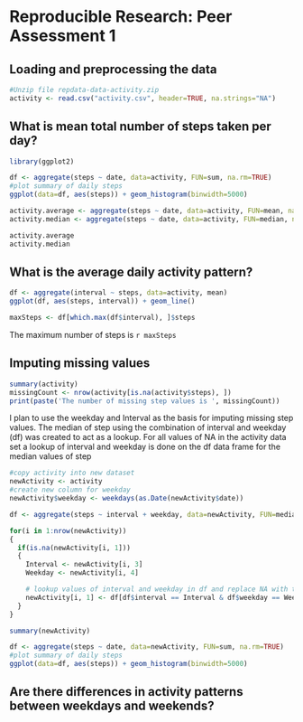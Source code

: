 # Reproducible Research: Peer Assessment 1

## Loading and preprocessing the data
```r
#Unzip file repdata-data-activity.zip
activity <- read.csv("activity.csv", header=TRUE, na.strings="NA")

```

## What is mean total number of steps taken per day?
```r
library(ggplot2)

df <- aggregate(steps ~ date, data=activity, FUN=sum, na.rm=TRUE)
#plot summary of daily steps
ggplot(data=df, aes(steps)) + geom_histogram(binwidth=5000)

activity.average <- aggregate(steps ~ date, data=activity, FUN=mean, na.rm=TRUE)
activity.median <- aggregate(steps ~ date, data=activity, FUN=median, na.rm=TRUE)

activity.average
activity.median
```


## What is the average daily activity pattern?
```r
df <- aggregate(interval ~ steps, data=activity, mean)
ggplot(df, aes(steps, interval)) + geom_line()

maxSteps <- df[which.max(df$interval), ]$steps
```
The maximum number of steps is `r maxSteps`


## Imputing missing values
```r
summary(activity)
missingCount <- nrow(activity[is.na(activity$steps), ])
print(paste('The number of missing step values is ', missingCount))
```

I plan to use the weekday and Interval as the basis for imputing missing step values.
The median of step using the combination of interval and weekday (df) was created to act as a lookup.
For all values of NA in the activity data set a lookup of interval and weekday is done on the df data frame for the median values of step

```r
#copy activity into new dataset
newActivity <- activity
#create new column for weekday
newActivity$weekday <- weekdays(as.Date(newActivity$date))

df <- aggregate(steps ~ interval + weekday, data=newActivity, FUN=median, na.rm=TRUE)

for(i in 1:nrow(newActivity))
{
  if(is.na(newActivity[i, 1]))
  {
    Interval <- newActivity[i, 3]
    Weekday <- newActivity[i, 4]

    # lookup values of interval and weekday in df and replace NA with the resulting step value
    newActivity[i, 1] <- df[df$interval == Interval & df$weekday == Weekday, ]$steps
  }
}

summary(newActivity)

df <- aggregate(steps ~ date, data=newActivity, FUN=sum, na.rm=TRUE)
#plot summary of daily steps
ggplot(data=df, aes(steps)) + geom_histogram(binwidth=5000)

```


## Are there differences in activity patterns between weekdays and weekends?
